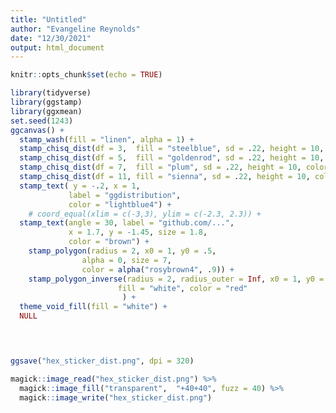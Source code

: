 ```yaml
---
title: "Untitled"
author: "Evangeline Reynolds"
date: "12/30/2021"
output: html_document
---
```


```r
knitr::opts_chunk$set(echo = TRUE)
```



```r
library(tidyverse)
library(ggstamp)  
library(ggxmean)
set.seed(1243)
ggcanvas() + 
  stamp_wash(fill = "linen", alpha = 1) + 
  stamp_chisq_dist(df = 3,  fill = "steelblue", sd = .22, height = 10, color = "snow") +
  stamp_chisq_dist(df = 5,  fill = "goldenrod", sd = .22, height = 10, color = "snow") +
  stamp_chisq_dist(df = 7,  fill = "plum", sd = .22, height = 10, color = "snow") +
  stamp_chisq_dist(df = 11, fill = "sienna", sd = .22, height = 10, color = "snow") +
  stamp_text( y = -.2, x = 1,
             label = "ggdistribution",
             color = "lightblue4") + 
    # coord_equal(xlim = c(-3,3), ylim = c(-2.3, 2.3)) + 
  stamp_text(angle = 30, label = "github.com/...",
             x = 1.7, y = -1.45, size = 1.8, 
             color = "brown") + 
    stamp_polygon(radius = 2, x0 = 1, y0 = .5,
                alpha = 0, size = 7,
                color = alpha("rosybrown4", .9)) +
    stamp_polygon_inverse(radius = 2, radius_outer = Inf, x0 = 1, y0 = .5,
                        fill = "white", color = "red"
                         ) +
  theme_void_fill(fill = "white") +
  NULL


  
```


```r
ggsave("hex_sticker_dist.png", dpi = 320) 

magick::image_read("hex_sticker_dist.png") %>% 
  magick::image_fill("transparent",  "+40+40", fuzz = 40) %>% 
  magick::image_write("hex_sticker_dist.png")
```

